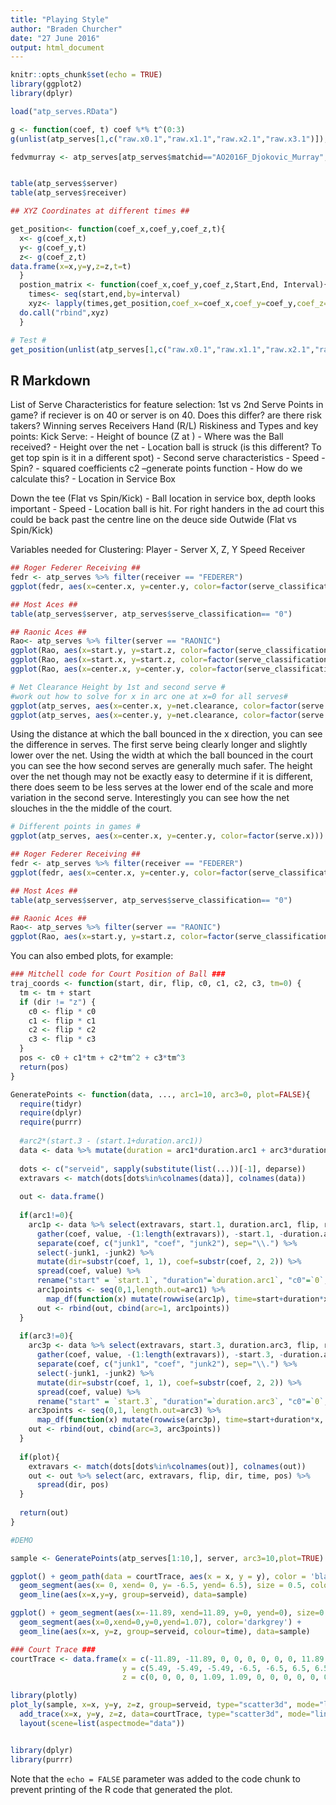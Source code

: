 ```yaml
---
title: "Playing Style"
author: "Braden Churcher"
date: "27 June 2016"
output: html_document
---
```


```r
knitr::opts_chunk$set(echo = TRUE)
library(ggplot2)
library(dplyr)

load("atp_serves.RData")

g <- function(coef, t) coef %*% t^(0:3)
g(unlist(atp_serves[1,c("raw.x0.1","raw.x1.1","raw.x2.1","raw.x3.1")]),atp_serves$start.1[1])

fedvmurray <- atp_serves[atp_serves$matchid=="AO2016F_Djokovic_Murray",]


table(atp_serves$server)
table(atp_serves$receiver)

## XYZ Coordinates at different times ##

get_position<- function(coef_x,coef_y,coef_z,t){
  x<- g(coef_x,t)
  y<- g(coef_y,t)
  z<- g(coef_z,t)
data.frame(x=x,y=y,z=z,t=t)
  }
  postion_matrix <- function(coef_x,coef_y,coef_z,Start,End, Interval){
    times<- seq(start,end,by=interval)
    xyz<- lapply(times,get_position,coef_x=coef_x,coef_y=coef_y,coef_z=coef_z)
  do.call("rbind",xyz)
  }

# Test #
get_position(unlist(atp_serves[1,c("raw.x0.1","raw.x1.1","raw.x2.1","raw.x3.1")]), unlist(atp_serves[1,c("raw.y0.1","raw.y1.1","raw.y2.1","raw.y3.1")]),unlist(atp_serves[1,c("raw.z0.1","raw.z1.1","raw.z2.1","raw.z3.1")]),atp_serves$start.1[1])
```

## R Markdown
List of Serve Characteristics for feature selection:
1st vs 2nd Serve
Points in game? if reciever is on 40 or server is on 40. Does this differ? are there risk takers?
Winning serves
Receivers Hand (R/L)
Riskiness and 
Types and key points:
Kick Serve:
  - Height of bounce (Z at )
      - Where was the Ball received?
  - Height over the net
  - Location ball is struck (is this different? To get top spin is it in a different spot)
  - Second serve characteristics
  - Speed
  - Spin? 
    - squared coefficients c2 --generate points function
    - How do we calculate this?
  - Location in Service Box

Down the tee (Flat vs Spin/Kick)
  - Ball location in service box, depth looks important
  - Speed
  - Location ball is hit. For right handers in the ad court this could be back past the centre line on the      deuce side
Outwide (Flat vs Spin/Kick)

Variables needed for Clustering:
Player - Server
X, Z, Y
Speed
Receiver


  

```r
## Roger Federer Receiving ##
fedr <- atp_serves %>% filter(receiver == "FEDERER")
ggplot(fedr, aes(x=center.x, y=center.y, color=factor(serve_classification))) + geom_point() + facet_wrap(~side)

## Most Aces ##
table(atp_serves$server, atp_serves$serve_classification== "0")

## Raonic Aces ##
Rao<- atp_serves %>% filter(server == "RAONIC")
ggplot(Rao, aes(x=start.y, y=start.z, color=factor(serve_classification == "0"))) + geom_point()
ggplot(Rao, aes(x=start.x, y=start.z, color=factor(serve_classification == "0"))) + geom_point() 
ggplot(Rao, aes(x=center.x, y=center.y, color=factor(serve_classification))) + geom_point() 
```

``` r
# Net Clearance Height by 1st and second serve #
#work out how to solve for x in arc one at x=0 for all serves#
ggplot(atp_serves, aes(x=center.x, y=net.clearance, color=factor(serve.x))) + geom_point() 
ggplot(atp_serves, aes(x=center.y, y=net.clearance, color=factor(serve.x))) + geom_point() 
```
Using the distance at which the ball bounced in the x direction, you can see the difference in serves. The first serve being clearly longer and slightly lower over the net. 
Using the width at which the ball bounced in the court you can see the how second serves are generally much safer. The height over the net though may not be exactly easy to determine if it is different, there does seem to be less serves at the lower end of the scale and more variation in the second serve. 
Interestingly you can see how the net slouches in the the middle of the court. 

```r
# Different points in games #
ggplot(atp_serves, aes(x=center.x, y=center.y, color=factor(serve.x))) + geom_point() + facet_wrap(~receiver_score)

```

  

```r
## Roger Federer Receiving ##
fedr <- atp_serves %>% filter(receiver == "FEDERER")
ggplot(fedr, aes(x=center.x, y=center.y, color=factor(serve_classification))) + geom_point() + facet_wrap(~side)

## Most Aces ##
table(atp_serves$server, atp_serves$serve_classification== "0")

## Raonic Aces ##
Rao<- atp_serves %>% filter(server == "RAONIC")
ggplot(Rao, aes(x=start.y, y=start.z, color=factor(serve_classification == "0"))) + geom_point()


```


You can also embed plots, for example:

```r
### Mitchell code for Court Position of Ball ###
traj_coords <- function(start, dir, flip, c0, c1, c2, c3, tm=0) {
  tm <- tm + start
  if (dir != "z") {
    c0 <- flip * c0
    c1 <- flip * c1
    c2 <- flip * c2
    c3 <- flip * c3
  }
  pos <- c0 + c1*tm + c2*tm^2 + c3*tm^3
  return(pos)
}

GeneratePoints <- function(data, ..., arc1=10, arc3=0, plot=FALSE){
  require(tidyr)
  require(dplyr)
  require(purrr)
  
  #arc2*(start.3 - (start.1+duration.arc1))
  data <- data %>% mutate(duration = arc1*duration.arc1 + arc3*duration.arc3, flip=sign(raw.x0.1))
  
  dots <- c("serveid", sapply(substitute(list(...))[-1], deparse))
  extravars <- match(dots[dots%in%colnames(data)], colnames(data))
  
  out <- data.frame()
  
  if(arc1!=0){
    arc1p <- data %>% select(extravars, start.1, duration.arc1, flip, raw.x0.1:raw.z3.1) %>%
      gather(coef, value, -(1:length(extravars)), -start.1, -duration.arc1, -flip) %>%
      separate(coef, c("junk1", "coef", "junk2"), sep="\\.") %>%
      select(-junk1, -junk2) %>%
      mutate(dir=substr(coef, 1, 1), coef=substr(coef, 2, 2)) %>%
      spread(coef, value) %>%
      rename("start" = `start.1`, "duration"=`duration.arc1`, "c0"=`0`, "c1"=`1`, "c2"=`2`, "c3"=`3`)
      arc1points <- seq(0,1,length.out=arc1) %>%
        map_df(function(x) mutate(rowwise(arc1p), time=start+duration*x, pos=traj_coords(start, dir, flip, c0, c1, c2, c3, tm=duration*x)))
      out <- rbind(out, cbind(arc=1, arc1points))
  }
  
  if(arc3!=0){
    arc3p <- data %>% select(extravars, start.3, duration.arc3, flip, raw.x0.3:raw.z3.3) %>%
      gather(coef, value, -(1:length(extravars)), -start.3, -duration.arc3, -flip) %>%
      separate(coef, c("junk1", "coef", "junk2"), sep="\\.") %>%
      select(-junk1, -junk2) %>%
      mutate(dir=substr(coef, 1, 1), coef=substr(coef, 2, 2)) %>%
      spread(coef, value) %>%
      rename("start" = `start.3`, "duration"=`duration.arc3`, "c0"=`0`, "c1"=`1`, "c2"=`2`, "c3"=`3`)
    arc3points <- seq(0,1, length.out=arc3) %>%
      map_df(function(x) mutate(rowwise(arc3p), time=start+duration*x, pos=traj_coords(start, dir, flip, c0, c1, c2, c3, tm=duration*x)))
    out <- rbind(out, cbind(arc=3, arc3points))
  }
  
  if(plot){
    extravars <- match(dots[dots%in%colnames(out)], colnames(out))
    out <- out %>% select(arc, extravars, flip, dir, time, pos) %>%
      spread(dir, pos)
  }
  
  return(out)
}

#DEMO

sample <- GeneratePoints(atp_serves[1:10,], server, arc3=10,plot=TRUE)

ggplot() + geom_path(data = courtTrace, aes(x = x, y = y), color = 'black', size = 0.5) +
  geom_segment(aes(x= 0, xend= 0, y= -6.5, yend= 6.5), size = 0.5, color = 'darkgrey', lineend = 'round') +
  geom_line(aes(x=x,y=y, group=serveid), data=sample)

ggplot() + geom_segment(aes(x=-11.89, xend=11.89, y=0, yend=0), size=0.5) + 
  geom_segment(aes(x=0,xend=0,y=0,yend=1.07), color='darkgrey') + 
  geom_line(aes(x=x, y=z, group=serveid, colour=time), data=sample)

### Court Trace ###
courtTrace <- data.frame(x = c(-11.89, -11.89, 0, 0, 0, 0, 0, 0, 11.89, 11.89, -11.89, -11.89, 11.89, 11.89, -11.89, -6.4, -6.4, 6.4, 6.4, 6.4, -6.4),
                         y = c(5.49, -5.49, -5.49, -6.5, -6.5, 6.5, 6.5, -5.49, -5.49, 5.49, 5.49, 4.115, 4.115, -4.115, -4.115, -4.115, 4.115, 4.115, -4.115, 0, 0),
                         z = c(0, 0, 0, 0, 1.09, 1.09, 0, 0, 0, 0, 0, 0, 0, 0, 0, 0, 0, 0, 0, 0, 0))

library(plotly)
plot_ly(sample, x=x, y=y, z=z, group=serveid, type="scatter3d", mode="lines") %>%
  add_trace(x=x, y=y, z=z, data=courtTrace, type="scatter3d", mode="lines") %>%
  layout(scene=list(aspectmode="data"))


library(dplyr)
library(purrr)


```

Note that the `echo = FALSE` parameter was added to the code chunk to prevent printing of the R code that generated the plot.
